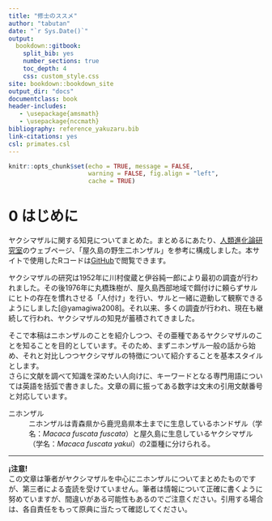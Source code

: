 ```yaml
--- 
title: "修士のススメ"
author: "tabutan"
date: "`r Sys.Date()`"
output: 
  bookdown::gitbook:
    split_bib: yes  
    number_sections: true   
    toc_depth: 4 
    css: custom_style.css   
site: bookdown::bookdown_site  
output_dir: "docs"  
documentclass: book  
header-includes:
   - \usepackage{amsmath}
   - \usepackage{nccmath}
bibliography: reference_yakuzaru.bib   
link-citations: yes
csl: primates.csl
---
```


```r
knitr::opts_chunk$set(echo = TRUE, message = FALSE,
                      warning = FALSE, fig.align = "left",
                      cache = TRUE)
```

# 0 はじめに{.unnumbered}

ヤクシマザルに関する知見についてまとめた。まとめるにあたり、[人類進化論研究室](https://jinrui.zool.kyoto-u.ac.jp/FuscataHome/yakuzaru.html)のウェブページ、「屋久島の野生二ホンザル」を参考に構成しました。本サイトで使用したRコードは[GitHub](https://github.com/tabutan/yakuzaru)で閲覧できます。

ヤクシマザルの研究は1952年に川村俊蔵と伊谷純一郎により最初の調査が行われました。その後1976年に丸橋珠樹が、屋久島西部地域で餌付けに頼らずサルにヒトの存在を慣れさせる「人付け」を行い、サルと一緒に遊動して観察できるようにしました[@yamagiwa2008]。それ以来、多くの調査が行われ、現在も継続して行われ、ヤクシマザルの知見が蓄積されてきました。

そこで本稿はニホンザルのことを紹介しつつ、その亜種であるヤクシマザルのことを知ることを目的としています。そのため、まずニホンザル一般の話から始め、それと対比しつつヤクシマザルの特徴について紹介することを基本スタイルとします。<br>
さらに文献を調べて知識を深めたい人向けに、キーワードとなる専門用語については英語を括弧で書きました。文章の肩に振ってある数字は文末の引用文献番号と対応しています。

ニホンザル
: ニホンザルは青森県から鹿児島県本土までに生息しているホンドザル（学名：*Macaca fuscata fuscata*）と屋久島に生息しているヤクシマザル（学名：*Macaca fuscata yakui*）の2亜種に分けられる。

---

**¡注意!**<br>
この文章は筆者がヤクシマザルを中心にニホンザルについてまとめたものですが、第三者による査読を受けていません。筆者は情報について正確に書くように努めていますが、間違いがある可能性もあるのでご注意ください。引用する場合は、各自責任をもって原典に当たって確認してください。



<!-- なぜか連番途中の引用文献が抜ける -->
<!-- 引用しているのに引用されていない論文がある -->